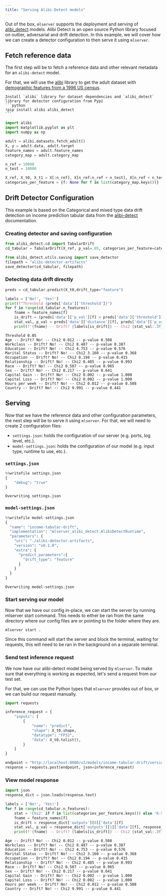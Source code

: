 ```yaml
---
title: "Serving Alibi-Detect models"
---
```


Out of the box, `mlserver` supports the deployment and serving of [alibi_detect](https://docs.seldon.io/projects/alibi-detect/en/latest/index.html) models. Alibi Detect is an open source Python library focused on outlier, adversarial and drift detection. In this example, we will cover how we can create a detector configuration to then serve it using `mlserver`.

## Fetch reference data

The first step will be to fetch a reference data and other relevant metadata for an `alibi-detect` model.

For that, we will use the [alibi](https://github.com/SeldonIO/alibi) library to get the adult dataset with [demographic features from a 1996 US census](https://archive.ics.uci.edu/ml/datasets/census+income).

````{note}
Install `alibi` library for dataset dependencies and `alibi_detect` library for detector configuration from Pypi
```python
!pip install alibi alibi_detect
```
````

```python
import alibi
import matplotlib.pyplot as plt
import numpy as np
```

```python
adult = alibi.datasets.fetch_adult()
X, y = adult.data, adult.target
feature_names = adult.feature_names
category_map = adult.category_map
```

```python
n_ref = 10000
n_test = 10000

X_ref, X_t0, X_t1 = X[:n_ref], X[n_ref:n_ref + n_test], X[n_ref + n_test:n_ref + 2 * n_test]
categories_per_feature = {f: None for f in list(category_map.keys())}
```

## Drift Detector Configuration

This example is based on the Categorical and mixed type data drift detection on income prediction tabular data from the [alibi-detect](https://docs.seldon.io/projects/alibi-detect/en/latest/examples/cd_chi2ks_adult.html) documentation.

### Creating detector and saving configuration

```python
from alibi_detect.cd import TabularDrift
cd_tabular = TabularDrift(X_ref, p_val=.05, categories_per_feature=categories_per_feature)
```

```python
from alibi_detect.utils.saving import save_detector
filepath = "alibi-detector-artifacts"
save_detector(cd_tabular, filepath)
```

### Detecting data drift directly

```python
preds = cd_tabular.predict(X_t0,drift_type="feature")

labels = ['No!', 'Yes!']
print(f"Threshold {preds['data']['threshold']}")
for f in range(cd_tabular.n_features):
    fname = feature_names[f]
    is_drift = (preds['data']['p_val'][f] < preds['data']['threshold']).astype(int)
    stat_val, p_val = preds['data']['distance'][f], preds['data']['p_val'][f]
    print(f'{fname} -- Drift? {labels[is_drift]} -- Chi2 {stat_val:.3f} -- p-value {p_val:.3f}')
```

    Threshold 0.05
    Age -- Drift? No! -- Chi2 0.012 -- p-value 0.508
    Workclass -- Drift? No! -- Chi2 8.487 -- p-value 0.387
    Education -- Drift? No! -- Chi2 4.753 -- p-value 0.576
    Marital Status -- Drift? No! -- Chi2 3.160 -- p-value 0.368
    Occupation -- Drift? No! -- Chi2 8.194 -- p-value 0.415
    Relationship -- Drift? No! -- Chi2 0.485 -- p-value 0.993
    Race -- Drift? No! -- Chi2 0.587 -- p-value 0.965
    Sex -- Drift? No! -- Chi2 0.217 -- p-value 0.641
    Capital Gain -- Drift? No! -- Chi2 0.002 -- p-value 1.000
    Capital Loss -- Drift? No! -- Chi2 0.002 -- p-value 1.000
    Hours per week -- Drift? No! -- Chi2 0.012 -- p-value 0.508
    Country -- Drift? No! -- Chi2 9.991 -- p-value 0.441

## Serving

Now that we have the reference data and other configuration parameters, the next step will be to serve it using `mlserver`.
For that, we will need to create 2 configuration files:

- `settings.json`: holds the configuration of our server (e.g. ports, log level, etc.).
- `model-settings.json`: holds the configuration of our model (e.g. input type, runtime to use, etc.).

### `settings.json`

```python
%%writefile settings.json
{
    "debug": "true"
}
```

    Overwriting settings.json

### `model-settings.json`

```python
%%writefile model-settings.json
{
  "name": "income-tabular-drift",
  "implementation": "mlserver_alibi_detect.AlibiDetectRuntime",
  "parameters": {
    "uri": "./alibi-detector-artifacts",
    "version": "v0.1.0",
    "extra": {
      "predict_parameters":{
        "drift_type": "feature"
      }
    }
  }
}
```

    Overwriting model-settings.json

### Start serving our model

Now that we have our config in-place, we can start the server by running mlserver start command. This needs to either be ran from the same directory where our config files are or pointing to the folder where they are.

```shell
mlserver start .
```

Since this command will start the server and block the terminal, waiting for requests, this will need to be ran in the background on a separate terminal.

### Send test inference request

We now have our alibi-detect model being served by `mlserver`. To make sure that everything is working as expected, let's send a request from our test set.

For that, we can use the Python types that `mlserver` provides out of box, or we can build our request manually.

```python
import requests

inference_request = {
    "inputs": [
        {
            "name": "predict",
            "shape": X_t0.shape,
            "datatype": "FP32",
            "data": X_t0.tolist(),
        }
    ]
}

endpoint = "http://localhost:8080/v2/models/income-tabular-drift/versions/v0.1.0/infer"
response = requests.post(endpoint, json=inference_request)
```

### View model response

```python
import json
response_dict = json.loads(response.text)

labels = ['No!', 'Yes!']
for f in range(cd_tabular.n_features):
    stat = 'Chi2' if f in list(categories_per_feature.keys()) else 'K-S'
    fname = feature_names[f]
    is_drift = response_dict['outputs'][0]['data'][f]
    stat_val, p_val = response_dict['outputs'][1]['data'][f], response_dict['outputs'][2]['data'][f]
    print(f'{fname} -- Drift? {labels[is_drift]} -- Chi2 {stat_val:.3f} -- p-value {p_val:.3f}')
```

    Age -- Drift? No! -- Chi2 0.012 -- p-value 0.508
    Workclass -- Drift? No! -- Chi2 8.487 -- p-value 0.387
    Education -- Drift? No! -- Chi2 4.753 -- p-value 0.576
    Marital Status -- Drift? No! -- Chi2 3.160 -- p-value 0.368
    Occupation -- Drift? No! -- Chi2 8.194 -- p-value 0.415
    Relationship -- Drift? No! -- Chi2 0.485 -- p-value 0.993
    Race -- Drift? No! -- Chi2 0.587 -- p-value 0.965
    Sex -- Drift? No! -- Chi2 0.217 -- p-value 0.641
    Capital Gain -- Drift? No! -- Chi2 0.002 -- p-value 1.000
    Capital Loss -- Drift? No! -- Chi2 0.002 -- p-value 1.000
    Hours per week -- Drift? No! -- Chi2 0.012 -- p-value 0.508
    Country -- Drift? No! -- Chi2 9.991 -- p-value 0.441
